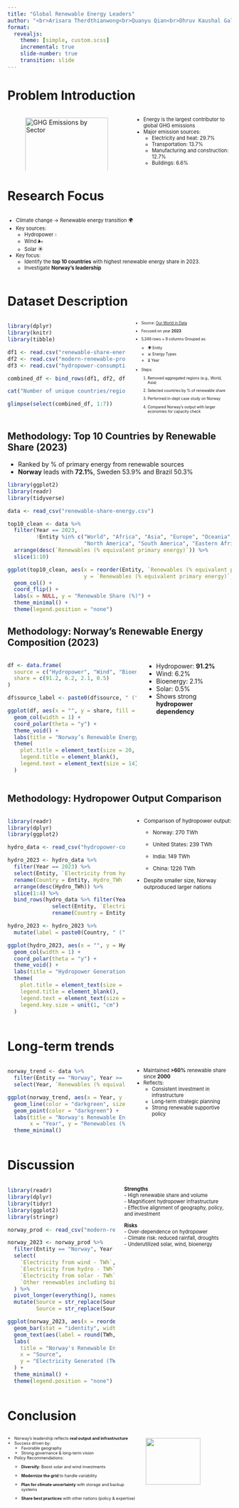 ```yaml
---
title: "Global Renewable Energy Leaders"
author: "<br>Arisara Therdthianwong<br>Quanyu Qian<br>Dhruv Kaushal Gal"
format:
  revealjs:
    theme: [simple, custom.scss]
    incremental: true
    slide-number: true
    transition: slide
---
```


# Problem Introduction

::::: columns
::: {.column width="55%"}
![GHG Emissions by Sector](images/all-gas.png){#fig-ghg width="100%"}
:::

::: {.column width="45%"}
<div style="font-size:80%">
-   Energy is the largest contributor to global GHG emissions
-   Major emission sources:
    -   Electricity and heat: 29.7%
    -   Transportation: 13.7%
    -   Manufacturing and construction: 12.7%
    -   Buildings: 6.6%
</div>
:::
:::::

# Research Focus

::::: columns
::: {.column width="100%"}
<div style="font-size:80%">
- Climate change → Renewable energy transition 🌍  
- Key sources:  
  - Hydropower 💧  
  - Wind 🌬️  
  - Solar ☀️
-   Key focus:
    -   Identify the **top 10 countries** with highest renewable energy share in 2023.
    -   Investigate **Norway's leadership**
</div>
:::
:::::

# Dataset Description

::::: columns
::: {.column width="55%"}

```r
library(dplyr)
library(knitr)
library(tibble)

df1 <- read.csv("renewable-share-energy.csv", fileEncoding = "UTF-8-BOM")
df2 <- read.csv("modern-renewable-prod.csv", fileEncoding = "UTF-8-BOM")
df3 <- read.csv("hydropower-consumption.csv", fileEncoding = "UTF-8-BOM")

combined_df <- bind_rows(df1, df2, df3)

cat("Number of unique countries/regions:", n_distinct(combined_df$Entity), "\n\n")

glimpse(select(combined_df, 1:7))

```
:::
::: {.column width="45%"}


<div style="font-size:60%">
-   Source: [Our World in Data](https://ourworldindata.org/renewable-energy)
-   Focused on year **2023**
-   5,346 rows × 8 columns
Grouped as:
	-	🌍 Entity
	-	📊 Energy Types
	-	⏳  Year
-   Steps:

    1.  Removed aggregated regions (e.g., World, Asia)

    2.  Selected countries by % of renewable share

    3.  Performed in-dept case study on Norway

    4.  Compared Norway's output with larger economies for capacity check
</div>
:::
::::: 


## Methodology: Top 10 Countries by Renewable Share (2023)

-   Ranked by % of primary energy from renewable sources
-   **Norway** leads with **72.1%**, Sweden 53.9% and Brazil 50.3%

```r
library(ggplot2)
library(readr)
library(tidyverse)

data <- read_csv("renewable-share-energy.csv")

top10_clean <- data %>%
  filter(Year == 2023, 
         !Entity %in% c("World", "Africa", "Asia", "Europe", "Oceania", 
                        "North America", "South America", "Eastern Africa (EI)")) %>%
  arrange(desc(`Renewables (% equivalent primary energy)`)) %>%
  slice(1:10)

ggplot(top10_clean, aes(x = reorder(Entity, `Renewables (% equivalent primary energy)`), 
                        y = `Renewables (% equivalent primary energy)`, fill = Entity)) +
  geom_col() +
  coord_flip() +
  labs(x = NULL, y = "Renewable Share (%)") +
  theme_minimal() +
  theme(legend.position = "none")
```

## Methodology: Norway's Renewable Energy Composition (2023)

::::: columns
::: {.column width="60%"}
```r
df <- data.frame(
  source = c("Hydropower", "Wind", "Bioenergy", "Solar"),
  share = c(91.2, 6.2, 2.1, 0.5)
)

df$source_label <- paste0(df$source, " (", df$share, "%)")

ggplot(df, aes(x = "", y = share, fill = source_label)) +
  geom_col(width = 1) +
  coord_polar(theta = "y") +
  theme_void() +
  labs(title = "Norway’s Renewable Energy Composition (2023)") +
  theme(
    plot.title = element_text(size = 20, face = "bold", hjust = 0.5),
    legend.title = element_blank(), 
    legend.text = element_text(size = 14)  
  )
```
:::
::: {.column width="40%"}
- Hydropower: **91.2%**  
- Wind: 6.2%  
- Bioenergy: 2.1%  
- Solar: 0.5%  
- Shows strong **hydropower dependency**
:::
:::::

## Methodology: Hydropower Output Comparison

::::: columns
::: {.column width="55%"}
```r
library(readr)
library(dplyr)
library(ggplot2)

hydro_data <- read_csv("hydropower-consumption.csv")

hydro_2023 <- hydro_data %>%
  filter(Year == 2023) %>%
  select(Entity, `Electricity from hydro - TWh`) %>%
  rename(Country = Entity, Hydro_TWh = `Electricity from hydro - TWh`) %>%
  arrange(desc(Hydro_TWh)) %>%
  slice(1:4) %>%
  bind_rows(hydro_data %>% filter(Year == 2023, Entity == "Norway") %>%
              select(Entity, `Electricity from hydro - TWh`) %>%
              rename(Country = Entity, Hydro_TWh = `Electricity from hydro - TWh`))

hydro_2023 <- hydro_2023 %>%
  mutate(label = paste0(Country, " (", round(Hydro_TWh, 2), " TWh)"))

ggplot(hydro_2023, aes(x = "", y = Hydro_TWh, fill = label)) +
  geom_col(width = 1) +
  coord_polar(theta = "y") +
  theme_void() +
  labs(title = "Hydropower Generation by Country (2023)") +
  theme(
    plot.title = element_text(size = 20, face = "bold", hjust = 0.5),
    legend.title = element_blank(),
    legend.text = element_text(size = 14),
    legend.key.size = unit(1, "cm")
  )
```
:::
::: {.column width="45%"}

<div style="font-size:85%">
-   Comparison of hydropower output:

    -   Norway: 270 TWh

    -   United States: 239 TWh

    -   India: 149 TWh

    -   China: 1226 TWh

-   Despite smaller size, Norway outproduced larger nations
</div>
:::
:::::

# Long-term trends

::::: columns
::: {.column width="55%"}
```r
norway_trend <- data %>%
  filter(Entity == "Norway", Year >= 2000) %>%
  select(Year, `Renewables (% equivalent primary energy)`)

ggplot(norway_trend, aes(x = Year, y = `Renewables (% equivalent primary energy)`)) +
  geom_line(color = "darkgreen", size = 1.2) +
  geom_point(color = "darkgreen") +
  labs(title = "Norway's Renewable Energy Share Over Time",
       x = "Year", y = "Renewables (% of Primary Energy)") +
  theme_minimal()
```
:::

::: {.column width="45%"}
<div style="font-size:80%">

-   Maintained **>60%** renewable share since **2000**
-   Reflects:
    -   Consistent investment in infrastructure  
    -   Long-term strategic planning  
    -   Strong renewable supportive policy  

</div>
:::
:::::

# Discussion

::::: columns
::: {.column width="50%"}
```r
library(readr)
library(dplyr)
library(tidyr)
library(ggplot2)
library(stringr)

norway_prod <- read_csv("modern-renewable-prod.csv")

norway_2023 <- norway_prod %>%
  filter(Entity == "Norway", Year == 2023) %>%
  select(
    `Electricity from wind - TWh`,
    `Electricity from hydro - TWh`,
    `Electricity from solar - TWh`,
    `Other renewables including bioenergy - TWh`
  ) %>%
  pivot_longer(everything(), names_to = "Source", values_to = "TWh") %>%
  mutate(Source = str_replace(Source, "Electricity from ", ""),
         Source = str_replace(Source, " - TWh", ""))

ggplot(norway_2023, aes(x = reorder(Source, -TWh), y = TWh, fill = Source)) +
  geom_bar(stat = "identity", width = 0.6) +
  geom_text(aes(label = round(TWh, 1)), vjust = -0.3) +
  labs(
    title = "Norway's Renewable Energy Mix (2023)",
    x = "Source",
    y = "Electricity Generated (TWh)"
  ) +
  theme_minimal() +
  theme(legend.position = "none")

```
:::
::: {.column width="50%"}

<div style="font-size:80%">

**Strengths**  
- High renewable share and volume  
- Magnificent hydropower infrastructure  
- Effective alignment of geography, policy, and investment  

**Risks**  
- Over-dependence on hydropower  
- Climate risk: reduced rainfall, droughts  
- Underutilized solar, wind, bioenergy  

</div>

:::
:::


# Conclusion

::::: columns
::: {.column width="60%"}
<div style="font-size:65%">
- Norway’s leadership reflects **real output and infrastructure**
- Success driven by:
    - Favorable geography
    - Strong governance & long-term vision
-   Policy Recommendations:
    -   **Diversify**: Boost solar and wind investments

    -   **Modernize the grid** to handle variability

    -   **Plan for climate uncertainty** with storage and backup systems

    -   **Share best practices** with other nations (policy & expertise)\
</div>
:::

::: {.column width="40%"}
![](images/policy.png){width="80%"}
:::
:::::
